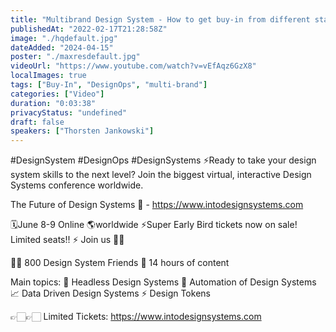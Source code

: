 ```yaml
---
title: "Multibrand Design System - How to get buy-in from different stakeholders"
publishedAt: "2022-02-17T21:28:58Z"
image: "./hqdefault.jpg"
dateAdded: "2024-04-15"
poster: "./maxresdefault.jpg"
videoUrl: "https://www.youtube.com/watch?v=vEfAqz6GzX8"
localImages: true
tags: ["Buy-In", "DesignOps", "multi-brand"]
categories: ["Video"]
duration: "0:03:38"
privacyStatus: "undefined"
draft: false
speakers: ["Thorsten Jankowski"]
---
```

#DesignSystem #DesignOps #DesignSystems 
⚡️Ready to take your design system skills to the next level? 
Join the biggest virtual, interactive Design Systems conference worldwide.

The Future of Design Systems 🚀 - https://www.intodesignsystems.com

🗓️June 8-9 Online 🌎worldwide
⚡️Super Early Bird tickets now on sale! Limited seats!! ⚡️
Join us 🙌🏻

👋🏻 800 Design System Friends
🎨 14 hours of content

Main topics:
🎨 Headless Design Systems
🤖 Automation of Design Systems
📈 Data Driven Design Systems
⚡️ Design Tokens

👉🏻👉🏻 Limited Tickets: https://www.intodesignsystems.com

